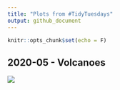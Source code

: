 ```yaml
---
title: "Plots from #TidyTuesdays"
output: github_document
---
```


```r
knitr::opts_chunk$set(echo = F)
```

## 2020-05 - Volcanoes

<a href='scripts/202005_volcanoes.R' target='_blank'><img src="plots/202005_volcanoes.gif" align="center"/></a>

